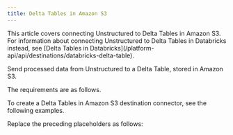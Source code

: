 ```yaml
---
title: Delta Tables in Amazon S3
---
```


<Note>
    This article covers connecting Unstructured to Delta Tables in Amazon S3. For information about 
    connecting Unstructured to Delta Tables in Databricks instead, see 
    [Delta Tables in Databricks](/platform-api/api/destinations/databricks-delta-table).
</Note>

Send processed data from Unstructured to a Delta Table, stored in Amazon S3.

The requirements are as follows.


<DeltaTablePrerequisites />

To create a Delta Tables in Amazon S3 destination connector, see the following examples.


<CodeGroup>
    <DeltaTableSDK />
    <DeltaTableAPIRESTCreate />
</CodeGroup>

Replace the preceding placeholders as follows:


<DeltaTableAPIPlaceholders />

